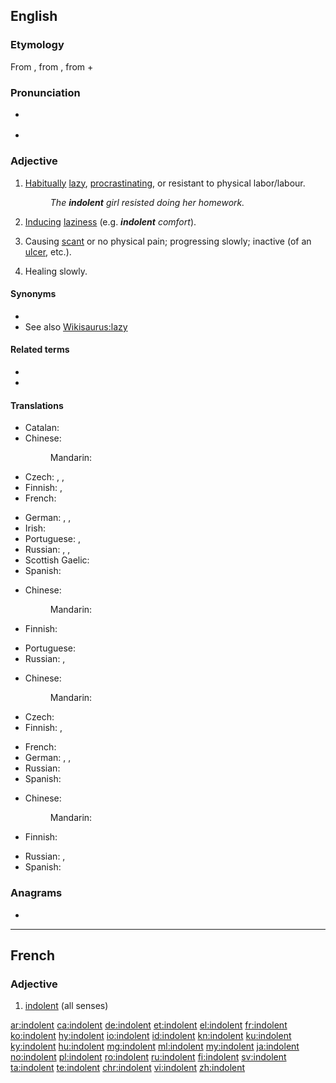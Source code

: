 ==English==
{{was wotd|2008|December|18}}

===Etymology===
From {{etyl|fr|en}} {{m|fr|indolent}}, from {{etyl|la|en}} {{m|la|indolentem}}, from {{m|la|in-||not}} + {{m|la|dolēns||pain}}

===Pronunciation===
* {{a|UK|US}} {{IPA|/ˈɪn.dəl.ənt/|lang=en}}
* {{audio|en-us-indolent.ogg|Audio (US)|lang=en}}

===Adjective===
{{en-adj}}

# [[habitually|Habitually]] [[lazy]], [[procrastinate|procrastinating]], or resistant to physical labor/labour.
#: ''The '''indolent''' girl resisted doing her homework.''
# [[induce|Inducing]] [[laziness]] (e.g. '''''indolent''' comfort'').
# {{lb|en|medicine}} Causing [[scant]] or no physical pain; progressing slowly; inactive (of an [[ulcer]], etc.).
# {{lb|en|medicine}} Healing slowly.

====Synonyms====
* {{l|en|work-shy}}
* See also [[Wikisaurus:lazy]]

====Related terms====
* {{l|en|indolence}}
* {{l|en|indolency}}

====Translations====
{{trans-top|habitually lazy}}
* Catalan: {{t+|ca|indolent}}
* Chinese:
*: Mandarin: {{t-needed|cmn}}
* Czech: {{t|cs|lhostejný|m}}, {{t+|cs|líný|m}}, {{t+|cs|indolentní|m}}
* Finnish: {{t+|fi|saamaton}}, {{t+|fi|veltto}}
* French: {{t+|fr|indolent}}
{{trans-mid}}
* German: {{t+|de|träge}}, {{t+|de|faul}}, {{t|de|arbeitsscheu}}
* Irish: {{t|ga|sácráilte}}
* Portuguese: {{t+|pt|indolente}}, {{t+|pt|vadio}}
* Russian: {{t+|ru|лени́вый}}, {{t+|ru|пра́здный}}, {{t+|ru|безде́ятельный}}
* Scottish Gaelic: {{t|gd|leisg}}
* Spanish: {{t+|es|indolente}}
{{trans-bottom}}

{{trans-top|inducing laziness}}
* Chinese:
*: Mandarin: {{t-needed|cmn}}
* Finnish: {{t+|fi|veltostuttava}}
{{trans-mid}}
* Portuguese: {{t+|pt|indolente}}
* Russian: {{t|ru|[[способствовать|спосо́бствующий]] [[праздность|пра́здности]]}}, {{t|ru|разне́живающий}}
{{trans-bottom}}

{{trans-top|medicine: causing scant or no physical pain}}
* Chinese:
*: Mandarin: {{t-needed|cmn}}
* Czech: {{t|cs|nebolestivý|m}}
* Finnish: {{t|fi|indolentti}}, {{t+|fi|kivuton}}
{{trans-mid}}
* French: {{t+|fr|indolent}}
* German: {{t|de|schmerzlos}}, {{t+|de|indolent}}, {{t+|de|schmerzfrei}}
* Russian: {{t+|ru|безболе́зненный}}
* Spanish: {{t+|es|indolente}}
{{trans-bottom}}

{{trans-top|medicine: healing slowly}}
* Chinese:
*: Mandarin: {{t-needed|cmn}}
* Finnish: {{t|fi|itsepintainen}}
{{trans-mid}}
* Russian: {{t|ru|[[ме́дленно]] [[заживать|зажива́ющий]]}}, {{t+|ru|вялотеку́щий}}
* Spanish: {{t+|es|indolente}}
{{trans-bottom}}

===Anagrams===
* {{l|en|nontiled}}

----

==French==

===Adjective===
{{fr-adj}}

# [[#English|indolent]] (all senses)

[[ar:indolent]]
[[ca:indolent]]
[[de:indolent]]
[[et:indolent]]
[[el:indolent]]
[[fr:indolent]]
[[ko:indolent]]
[[hy:indolent]]
[[io:indolent]]
[[id:indolent]]
[[kn:indolent]]
[[ku:indolent]]
[[ky:indolent]]
[[hu:indolent]]
[[mg:indolent]]
[[ml:indolent]]
[[my:indolent]]
[[ja:indolent]]
[[no:indolent]]
[[pl:indolent]]
[[ro:indolent]]
[[ru:indolent]]
[[fi:indolent]]
[[sv:indolent]]
[[ta:indolent]]
[[te:indolent]]
[[chr:indolent]]
[[vi:indolent]]
[[zh:indolent]]